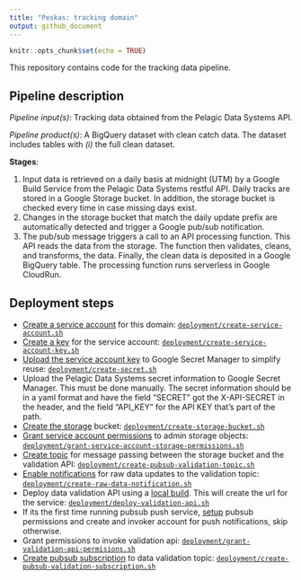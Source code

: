```yaml
---
title: "Peskas: tracking domain"
output: github_document
---
```


```r
knitr::opts_chunk$set(echo = TRUE)
```

This repository contains code for the tracking data pipeline.

## Pipeline description

*Pipeline input(s)*: Tracking data obtained from the Pelagic Data Systems API. 

*Pipeline product(s)*: A BigQuery dataset with clean catch data. The dataset includes tables with *(i)* the full clean dataset.

**Stages**:

1. Input data is retrieved on a daily basis at midnight (UTM) by a Google Build Service from the Pelagic Data Systems restful API. Daily tracks are stored in a Google Storage bucket. In addition, the storage bucket is checked every time in case missing days exist. 
1. Changes in the storage bucket that match the daily update prefix are automatically detected and trigger a Google pub/sub notification.
1. The pub/sub message triggers a call to an API processing function. This API reads the data from the storage. The function then validates, cleans, and transforms, the data. Finally, the clean data is deposited in a Google BigQuery table. The processing function runs serverless in Google CloudRun.

## Deployment steps

- [Create a service account](https://cloud.google.com/iam/docs/creating-managing-service-accounts) for this domain: [`deployment/create-service-account.sh`](deployment/create-service-account.sh)
- [Create a key](https://cloud.google.com/iam/docs/creating-managing-service-account-keys) for the service account: [`deployment/create-service-account-key.sh`](deployment/create-service-account-key.sh)
- [Upload the service account key](https://cloud.google.com/secret-manager/docs/creating-and-accessing-secrets#secretmanager-create-secret-cli) to Google Secret Manager to simplify reuse: [`deployment/create-secret.sh`](deployment/create-secret.sh)
- Upload the Pelagic Data Systems secret information to Google Secret Manager. This must be done manually. The secret information should be in a yaml format and have the field "SECRET" got the X-API-SECRET in the header, and the field "API_KEY" for the API KEY that's part of the path. 
- [Create the storage](https://cloud.google.com/storage/docs/creating-buckets) bucket: [`deployment/create-storage-bucket.sh`](deployment/create-storage-bucket.sh)
- [Grant service account permissions](https://cloud.google.com/iam/docs/creating-managing-service-accounts) to admin storage objects: [`deployment/grant-service-account-storage-permissions.sh`](deployment/grant-service-account-storage-permissions.sh)
- [Create topic](https://cloud.google.com/pubsub/docs/admin) for message passing between the storage bucket and the validation API: [`deployment/create-pubsub-validation-topic.sh`](deployment/create-pubsub-validation-topic.sh)
- [Enable notifications](https://cloud.google.com/storage/docs/gsutil/commands/notification) for raw data updates to the validation topic: [`deployment/create-raw-data-notification.sh`](deployment/create-raw-data-notification.sh)
- Deploy data validation API using a [local build](https://cloud.google.com/cloud-build/docs/build-debug-locally). This will create the url for the service: [`deployment/deploy-validation-api.sh`](deployment/deploy-validation-api.sh)
- If its the first time running pubsub push service, [setup](https://cloud.google.com/pubsub/docs/push) pubsub permissions and create and invoker account for push notifications, skip otherwise.
- Grant permissions to invoke validation api: [`deployment/grant-validation-api-permisions.sh`](deployment/grant-validation-api-permisions.sh)
- [Create pubsub subscription](https://cloud.google.com/pubsub/docs/admin#pubsub_create_pull_subscription-gcloud) to data validation topic: [`deployment/create-pubsub-validation-subscription.sh`](deployment/create-pubsub-validation-subscription.sh)


